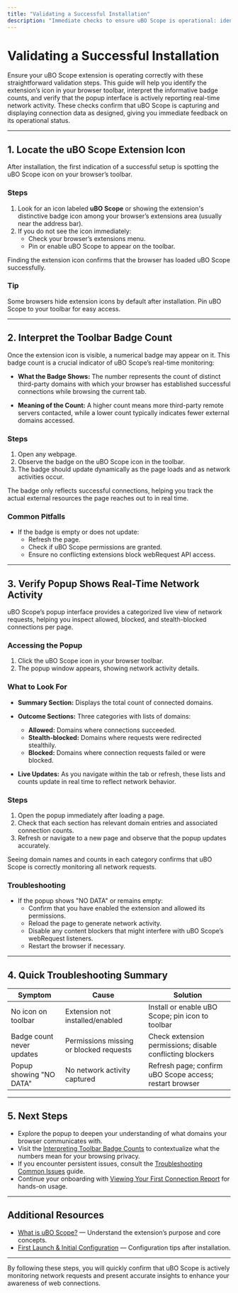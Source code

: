 ```yaml
---
title: "Validating a Successful Installation"
description: "Immediate checks to ensure uBO Scope is operational: identifying the extension icon badge, interpreting third-party domain counts, and verifying that the popup is displaying real-time network activity. Helps users confirm they are seeing results as expected."
---
```


# Validating a Successful Installation

Ensure your uBO Scope extension is operating correctly with these straightforward validation steps. This guide will help you identify the extension’s icon in your browser toolbar, interpret the informative badge counts, and verify that the popup interface is actively reporting real-time network activity. These checks confirm that uBO Scope is capturing and displaying connection data as designed, giving you immediate feedback on its operational status.

---

## 1. Locate the uBO Scope Extension Icon

After installation, the first indication of a successful setup is spotting the uBO Scope icon on your browser’s toolbar.

### Steps

1. Look for an icon labeled **uBO Scope** or showing the extension's distinctive badge icon among your browser’s extensions area (usually near the address bar).
2. If you do not see the icon immediately:
   - Check your browser’s extensions menu.
   - Pin or enable uBO Scope to appear on the toolbar.


<Check>
Finding the extension icon confirms that the browser has loaded uBO Scope successfully.
</Check>

### Tip

Some browsers hide extension icons by default after installation. Pin uBO Scope to your toolbar for easy access.

---

## 2. Interpret the Toolbar Badge Count

Once the extension icon is visible, a numerical badge may appear on it. This badge count is a crucial indicator of uBO Scope’s real-time monitoring:

- **What the Badge Shows:** The number represents the count of distinct third-party domains with which your browser has established successful connections while browsing the current tab.

- **Meaning of the Count:** A higher count means more third-party remote servers contacted, while a lower count typically indicates fewer external domains accessed.

### Steps

1. Open any webpage.
2. Observe the badge on the uBO Scope icon in the toolbar.
3. The badge should update dynamically as the page loads and as network activities occur.

<Note>
The badge only reflects successful connections, helping you track the actual external resources the page reaches out to in real time.
</Note>

### Common Pitfalls

- If the badge is empty or does not update:
  - Refresh the page.
  - Check if uBO Scope permissions are granted.
  - Ensure no conflicting extensions block webRequest API access.

---

## 3. Verify Popup Shows Real-Time Network Activity

uBO Scope’s popup interface provides a categorized live view of network requests, helping you inspect allowed, blocked, and stealth-blocked connections per page.

### Accessing the Popup

1. Click the uBO Scope icon in your browser toolbar.
2. The popup window appears, showing network activity details.

### What to Look For

- **Summary Section:** Displays the total count of connected domains.
- **Outcome Sections:** Three categories with lists of domains:
  - **Allowed:** Domains where connections succeeded.
  - **Stealth-blocked:** Domains where requests were redirected stealthily.
  - **Blocked:** Domains where connection requests failed or were blocked.

- **Live Updates:** As you navigate within the tab or refresh, these lists and counts update in real time to reflect network behavior.

### Steps

1. Open the popup immediately after loading a page.
2. Check that each section has relevant domain entries and associated connection counts.
3. Refresh or navigate to a new page and observe that the popup updates accurately.

<Check>
Seeing domain names and counts in each category confirms that uBO Scope is correctly monitoring all network requests.
</Check>

### Troubleshooting

- If the popup shows "NO DATA" or remains empty:
  - Confirm that you have enabled the extension and allowed its permissions.
  - Reload the page to generate network activity.
  - Disable any content blockers that might interfere with uBO Scope’s webRequest listeners.
  - Restart the browser if necessary.

---

## 4. Quick Troubleshooting Summary

| Symptom                      | Cause                                    | Solution                                                  |
|------------------------------|------------------------------------------|-----------------------------------------------------------|
| No icon on toolbar           | Extension not installed/enabled          | Install or enable uBO Scope; pin icon to toolbar          |
| Badge count never updates    | Permissions missing or blocked requests  | Check extension permissions; disable conflicting blockers  |
| Popup showing "NO DATA"    | No network activity captured              | Refresh page; confirm uBO Scope access; restart browser    |

---

## 5. Next Steps

- Explore the popup to deepen your understanding of what domains your browser communicates with.
- Visit the [Interpreting Toolbar Badge Counts](../guides/practical-scenarios/interpreting-badge-counts) to contextualize what the numbers mean for your browsing privacy.
- If you encounter persistent issues, consult the [Troubleshooting Common Issues](../getting-started/essential-usage/troubleshooting) guide.
- Continue your onboarding with [Viewing Your First Connection Report](../guides/getting-started/first-connection-report) for hands-on usage.

---

## Additional Resources

- [What is uBO Scope?](../../overview/introduction-and-core-concepts/what-is-ubo-scope) — Understand the extension’s purpose and core concepts.
- [First Launch & Initial Configuration](../quick-setup/first-launch) — Configuration tips after installation.

---

By following these steps, you will quickly confirm that uBO Scope is actively monitoring network requests and present accurate insights to enhance your awareness of web connections.
